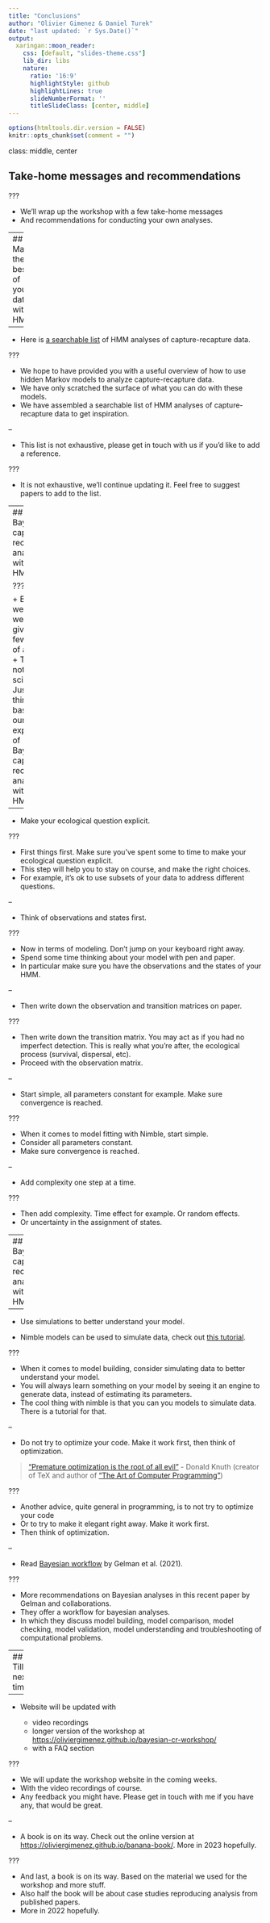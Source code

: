 ```yaml
---
title: "Conclusions"
author: "Olivier Gimenez & Daniel Turek"
date: "last updated: `r Sys.Date()`"
output:
  xaringan::moon_reader:
    css: [default, "slides-theme.css"]
    lib_dir: libs
    nature:
      ratio: '16:9'
      highlightStyle: github
      highlightLines: true
      slideNumberFormat: ''
      titleSlideClass: [center, middle]
---
```


```r
options(htmltools.dir.version = FALSE)
knitr::opts_chunk$set(comment = "")
```

class: middle, center

## Take-home messages and recommendations

???

+ We'll wrap up the workshop with a few take-home messages 
+ And recommendations for conducting your own analyses.

---
## Make the best of your data with HMMs

--

+ Here is [a searchable list](https://oliviergimenez.github.io/bayesian-cr-workshop/slides/applistHMM.html) of HMM analyses of capture-recapture data.

???

+ We hope to have provided you with a useful overview of how to use hidden Markov models to analyze capture-recapture data. 
+ We have only scratched the surface of what you can do with these models. 
+ We have assembled a searchable list of HMM analyses of capture-recapture data to get inspiration. 

--

+ This list is not exhaustive, please get in touch with us if you'd like to add a reference.

???

+ It is not exhaustive, we'll continue updating it. Feel free to suggest papers to add to the list. 

---
## Bayesian capture-recapture analysis with HMMs

???

+ Before we leave, we'd like to give you a few pieces of advice.
+ This is not rocket science.
+ Just a few things based on our own experience of Bayesian capture-recapture analysis with HMMS.

--

+ Make your ecological question explicit. 

???

+ First things first. Make sure you've spent some to time to make your ecological question explicit. 
+ This step will help you to stay on course, and make the right choices. 
+ For example, it's ok to use subsets of your data to address different questions. 

--

+ Think of observations and states first. 

???

+ Now in terms of modeling. Don't jump on your keyboard right away. 
+ Spend some time thinking about your model with pen and paper. 
+ In particular make sure you have the observations and the states of your HMM. 

--

+ Then write down the observation and transition matrices on paper. 

???

+ Then write down the transition matrix. You may act as if you had no imperfect detection. This is really what you're after, the ecological process (survival, dispersal, etc). 
+ Proceed with the observation matrix. 

--

+ Start simple, all parameters constant for example. Make sure convergence is reached.

???

+ When it comes to model fitting with Nimble, start simple. 
+ Consider all parameters constant. 
+ Make sure convergence is reached. 

--

+ Add complexity one step at a time. 

???

+ Then add complexity. Time effect for example. Or random effects.
+ Or uncertainty in the assignment of states. 

---
## Bayesian capture-recapture analysis with HMMs

--

+ Use simulations to better understand your model. 

+ Nimble models can be used to simulate data, check out [this tutorial](https://r-nimble.org/nimbleExamples/simulation_from_model.html).  

???

+ When it comes to model building, consider simulating data to better understand your model. 
+ You will always learn something on your model by seeing it an engine to generate data, instead of estimating its parameters.
+ The cool thing with nimble is that you can you models to simulate data. There is a tutorial for that.  

--

+ Do not try to optimize your code. Make it work first, then think of optimization. 

> ["Premature optimization is the root of all evil"](https://stackify.com/premature-optimization-evil/) - Donald Knuth (creator of TeX and author of ["The Art of Computer Programming"](https://en.wikipedia.org/wiki/The_Art_of_Computer_Programming))

???

+ Another advice, quite general in programming, is to not try to optimize your code
+ Or to try to make it elegant right away. Make it work first. 
+ Then think of optimization. 

--

+ Read [Bayesian workflow](https://arxiv.org/abs/2011.01808) by Gelman et al. (2021).

???

+ More recommendations on Bayesian analyses in this recent paper by Gelman and collaborations. 
+ They offer a workflow for bayesian analyses.
+ In which they discuss model building, model comparison, model checking, model validation, model understanding and troubleshooting of computational problems.

<!-- --- -->
<!-- ## Nimble -->

<!-- + [TO BE COMPLETED BY ALL] -->

<!-- + Go for `nimbleMCMC()` if standard needs.  -->

<!-- + Unleash full `Nimble` potential for improving MCMC or implementing new distributions.  -->

---
## Till next time

--

+ Website will be updated with

    + video recordings
    + longer version of the workshop at <https://oliviergimenez.github.io/bayesian-cr-workshop/>
    + with a FAQ section

???

+ We will update the workshop website in the coming weeks. 
+ With the video recordings of course. 
+ Any feedback you might have. Please get in touch with me if you have any, that would be great. 

--

+ A book is on its way. Check out the online version at <https://oliviergimenez.github.io/banana-book/>. More in 2023 hopefully.

???

+ And last, a book is on its way. Based on the material we used for the workshop and more stuff. 
+ Also half the book will be about case studies reproducing analysis from published papers. 
+ More in 2022 hopefully. 

